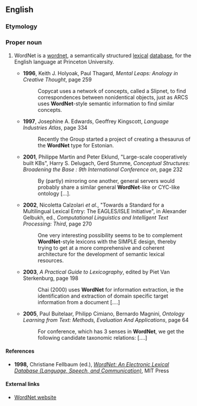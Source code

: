 ==English==
{{wikipedia}}
===Etymology===
{{compound|word|net|lang=en}}

===Proper noun===
{{en-proper noun}}

# {{context|linguistics|artificial intelligence|lang=en}} WordNet is a [[wordnet]], a semantically structured [[lexical]] [[database]], for the English language at Princeton University.
#* '''1996''', Keith J. Holyoak, Paul Thagard, ''Mental Leaps: Analogy in Creative Thought'', page 259
#*: Copycat uses a network of concepts, called a Slipnet, to find correspondences between nonidentical objects, just as ARCS uses '''WordNet'''-style semantic information to find similar concepts.
#* '''1997''', Josephine A. Edwards, Geoffrey Kingscott, ''Language Industries Atlas'', page 334
#*: Recently the Group started a project of creating a thesaurus of the '''WordNet''' type for Estonian.
#* '''2001''', Philippe Martin and Peter Eklund, "Large-scale cooperatively built KBs", Harry S. Delugach, Gerd Stumme, ''Conceptual Structures: Broadening the Base : 9th International Conference on'', page 232
#*: By (partly) mirroring one another, general servers would probably share a similar general '''WordNet'''-like or CYC-like ontology […].
#* '''2002''', Nicoletta Calzolari ''et al''., "Towards a Standard for a Multilingual Lexical Entry: The EAGLES/ISLE Initiative", in Alexander Gelbukh, ed., ''Computational Linguistics and Intelligent Text Processing: Third'', page 270
#*: One very interesting possibility seems to be to complement '''WordNet'''-style lexicons with the SIMPLE design, thereby trying to get at a more comprehensive and coherent architecture for the development of semantic lexical resources.
#* '''2003''', ''A Practical Guide to Lexicography'', edited by Piet Van Sterkenburg, page 198
#*: Chai (2000) uses '''WordNet''' for information extraction, ie the identification and extraction of domain specific target information from a document [....]
#* '''2005''', Paul Buitelaar, Philipp Cimiano, Bernardo Magnini, ''Ontology Learning from Text: Methods, Evaluation And Applications'', page 64
#*: For conference, which has 3 senses in '''WordNet''', we get the following candidate taxonomic relations: [....]

====References====
* '''1998,''' Christiane Fellbaum (ed.), ''[http://books.google.com/books?id=Rehu8OOzMIMC&printsec=frontcover&dq=wordnet&sig=HgPH356-VHFjcvFLf9tHMIXdZ3Y WordNet: An Electronic Lexical Database (Language, Speech, and Communication)]'', MIT Press

====External links====
* [http://wordnet.princeton.edu WordNet website]
